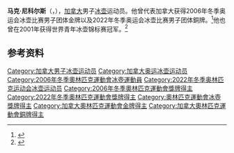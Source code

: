{{NoteTA|G1=Sports}}
'''马克·尼科尔斯'''（{{lang-en|Mark Nichols}}，{{bd|1980年|1月1日||}}），[[加拿大|加拿大]]男子[[冰壶|冰壶]]运动员。他曾代表加拿大获得2006年冬季奥运会冰壶比赛男子团体金牌以及2022年冬季奥运会冰壶比赛男子团体銅牌。<ref>{{Cite web|title=Mark NICHOLS|url=https://www.olympic.org/mark-nichols|accessdate=2021-04-10|work=International Olympic Committee}}</ref>他也曾在2001年获得世界青年冰壶锦标赛冠军。<ref>{{cite web|url=https://www.olympedia.org/athletes/110168|title=Mark Nichols|work=Olympedia|accessdate=2021-04-10}}</ref>

== 参考资料 ==
{{reflist}}

{{奥林匹克运动会冰壶比赛男子团体冠军}}

{{Authority control}}
{{DEFAULTSORT:Nichols, Mark}}
[[Category:加拿大男子冰壶运动员|Category:加拿大男子冰壶运动员]]
[[Category:加拿大奥运冰壶运动员|Category:加拿大奥运冰壶运动员]]
[[Category:2006年冬季奧林匹克運動會冰壺運動員|Category:2006年冬季奧林匹克運動會冰壺運動員]]
[[Category:2022年冬季奥林匹克运动会冰壶运动员|Category:2022年冬季奥林匹克运动会冰壶运动员]]
[[Category:2006年冬季奧林匹克運動會獎牌得主|Category:2006年冬季奧林匹克運動會獎牌得主]]
[[Category:2022年冬季奧林匹克運動會獎牌得主|Category:2022年冬季奧林匹克運動會獎牌得主]]
[[Category:奧林匹克運動會冰壺獎牌得主|Category:奧林匹克運動會冰壺獎牌得主]]
[[Category:加拿大奧林匹克運動會金牌得主|Category:加拿大奧林匹克運動會金牌得主]]
[[Category:加拿大奧林匹克運動會銅牌得主|Category:加拿大奧林匹克運動會銅牌得主]]